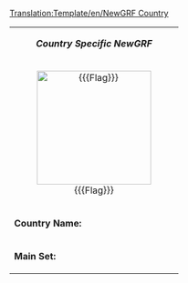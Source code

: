 <noinclude>[[Translation:Template/en/NewGRF Country]]</noinclude><noinclude></noinclude>
{| class="infobox bordered" align="right" style="width: 26em; font-size: 90%;" cellpadding="2"
| colspan="2" style="text-align: center;" | '''''Country Specific NewGRF'''''
|-
| colspan="2" style="text-align: center;" | [[File:{{{Flag}}}|center|200px|border]]
|- style="vertical-align: top;"
| '''Country Name:'''
| {{{name}}}
|- style="vertical-align: top;"
|'''Main Set:'''
| [http://{{{website}}} {{{setname}}}]
|}